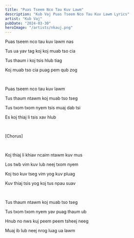 ```yaml
---
title: "Puas Tseem Nco Tau Kuv Lawm"
description: "Kub Vaj Puas Tseem Nco Tau Kuv Lawm Lyrics"
artist: "Kub Vaj"
pubDate: "2024-03-30"
heroImage: "/artists/nkauj.png"
---
```


Puas tseem nco tau kuv lawm nas

Tus ua yav tag koj koj muab tso cia

Tus thaum i koj tsis hlub tiag

Koj muab tso cia puag pem qub zog

<br />

Puas tseem nco tau kuv lawm

Tus thaum ntawm koj muab tso tseg

Tus txom txom nyem tsis muaj dab tsi

Es koj thiaj li tsis xav hlub

<br />

[Chorus]

<br />

Koj thiaj li khiav ncaim ntawm kuv mus

Los twb vim kuv lub neej txom nyem

Koj tso kuv tseg vim yog kuv pluag

Kuv thiaj tsis yog koj tus npau suav

<br />

Tus thaum ntawm koj muab tso tseg

Tus txom txom nyem yav puag thaum ub

Hnub no nws kuj peem peem tsheej neeg

Muaj ib lub neej nrog luag ua lawm
